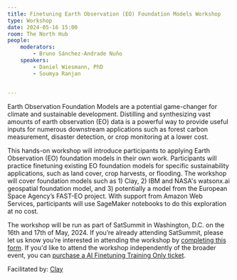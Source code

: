 ```yaml
---
title: Finetuning Earth Observation (EO) Foundation Models Workshop
type: Workshop
date: 2024-05-16 15:00
room: The North Hub
people:
    moderators:
        - Bruno Sánchez-Andrade Nuño
    speakers:
        - Daniel Wiesmann, PhD
        - Soumya Ranjan


---
```

Earth Observation Foundation Models are a potential game-changer for climate and sustainable development. Distilling and synthesizing vast amounts of earth observation (EO) data is a powerful way to provide useful inputs for numerous downstream applications such as forest carbon measurement, disaster detection, or crop monitoring at a lower cost. 

This hands-on workshop will introduce participants to applying Earth Observation (EO) foundation models in their own work. Participants will practice finetuning existing EO foundation models for specific sustainability applications, such as land cover, crop harvests, or flooding. The workshop will cover foundation models such as 1) Clay, 2) IBM and NASA's watsonx.ai geospatial foundation model, and 3) potentially a model from the European Space Agency’s FAST-EO project. With support from Amazon Web Services, participants will use SageMaker notebooks to do this exploration at no cost.

The workshop will be run as part of SatSummit in Washington, D.C. on the 16th and 17th of May, 2024. If you’re already attending SatSummit, please let us know you’re interested in attending the workshop by [completing this form](https://docs.google.com/forms/d/e/1FAIpQLScuCL2X7GNs5I-xphIP1KLmXFiJ1FNheJSMbRFGRkOWrbbuVg/viewform?usp=sharing). If you'd like to attend the workshop independently of the broader event, you can [purchase a AI Finetuning Training Only ticket](https://www.tickettailor.com/events/satsummit2024/1151624#).

Facilitated by: [Clay](https://madewithclay.org/)
